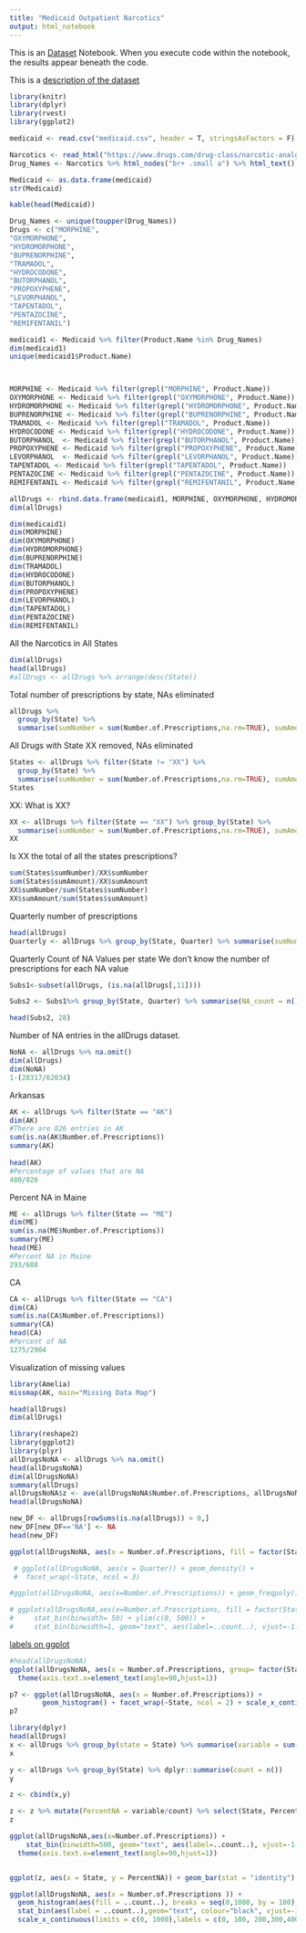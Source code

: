 ```yaml
---
title: "Medicaid Outpatient Narcotics"
output: html_notebook
---
```


This is an [Dataset](https://data.medicaid.gov/State-Drug-Utilization/State-Drug-Utilization-Data-2016/3v6v-qk5s) Notebook. When you execute code within the notebook, the results appear beneath the code. 

This is a [description of the dataset](file:///C:/Users/Chris%20Iyer/Downloads/Drug_Utilization_Data_Descriptions.pdf)

```r
library(knitr)
library(dplyr)
library(rvest)
library(ggplot2)
```

```r
medicaid <- read.csv("medicaid.csv", header = T, stringsAsFactors = F)
```





```r
Narcotics <- read_html("https://www.drugs.com/drug-class/narcotic-analgesics.html")
Drug_Names <- Narcotics %>% html_nodes("br+ .small a") %>% html_text()

```


```r
Medicaid <- as.data.frame(medicaid)
str(Medicaid)

kable(head(Medicaid))

```

```r

Drug_Names <- unique(toupper(Drug_Names))
Drugs <- c("MORPHINE",
"OXYMORPHONE", 
"HYDROMORPHONE", 
"BUPRENORPHINE", 
"TRAMADOL", 
"HYDROCODONE", 
"BUTORPHANOL",  
"PROPOXYPHENE", 
"LEVORPHANOL",
"TAPENTADOL",
"PENTAZOCINE",  
"REMIFENTANIL")

medicaid1 <- Medicaid %>% filter(Product.Name %in% Drug_Names)
dim(medicaid1)
unique(medicaid1$Product.Name)




```

```r
MORPHINE <- Medicaid %>% filter(grepl("MORPHINE", Product.Name))
OXYMORPHONE <- Medicaid %>% filter(grepl("OXYMORPHONE", Product.Name))
HYDROMORPHONE <- Medicaid %>% filter(grepl("HYDROMORPHONE", Product.Name))
BUPRENORPHINE <- Medicaid %>% filter(grepl("BUPRENORPHINE", Product.Name))
TRAMADOL <- Medicaid %>% filter(grepl("TRAMADOL", Product.Name))
HYDROCODONE <- Medicaid %>% filter(grepl("HYDROCODONE", Product.Name))
BUTORPHANOL  <- Medicaid %>% filter(grepl("BUTORPHANOL", Product.Name))
PROPOXYPHENE <- Medicaid %>% filter(grepl("PROPOXYPHENE", Product.Name))
LEVORPHANOL  <- Medicaid %>% filter(grepl("LEVORPHANOL", Product.Name)) 
TAPENTADOL <- Medicaid %>% filter(grepl("TAPENTADOL", Product.Name))
PENTAZOCINE <- Medicaid %>% filter(grepl("PENTAZOCINE", Product.Name))
REMIFENTANIL <- Medicaid %>% filter(grepl("REMIFENTANIL", Product.Name))
``` 

```r
allDrugs <- rbind.data.frame(medicaid1, MORPHINE, OXYMORPHONE, HYDROMORPHONE, BUPRENORPHINE, TRAMADOL, HYDROCODONE, BUTORPHANOL, PROPOXYPHENE, LEVORPHANOL, TAPENTADOL, PENTAZOCINE, REMIFENTANIL )
dim(allDrugs)
```

```r
dim(medicaid1)
dim(MORPHINE)
dim(OXYMORPHONE)
dim(HYDROMORPHONE)
dim(BUPRENORPHINE)
dim(TRAMADOL)
dim(HYDROCODONE)
dim(BUTORPHANOL)
dim(PROPOXYPHENE)
dim(LEVORPHANOL)
dim(TAPENTADOL)
dim(PENTAZOCINE)
dim(REMIFENTANIL)
```

All the Narcotics in All States

```r
dim(allDrugs)
head(allDrugs)
#allDrugs <- allDrugs %>% arrange(desc(State))

```
Total number of prescriptions by state, NAs eliminated

```r
allDrugs %>% 
  group_by(State) %>% 
  summarise(sumNumber = sum(Number.of.Prescriptions,na.rm=TRUE), sumAmount = sum(Medicaid.Amount.Reimbursed,na.rm=TRUE))
```

All Drugs with State XX removed, NAs eliminated

```r
States <- allDrugs %>% filter(State != "XX") %>% 
  group_by(State) %>% 
  summarise(sumNumber = sum(Number.of.Prescriptions,na.rm=TRUE), sumAmount = sum(Medicaid.Amount.Reimbursed,na.rm=TRUE))
States
```

XX: What is XX?
```r
XX <- allDrugs %>% filter(State == "XX") %>% group_by(State) %>% 
  summarise(sumNumber = sum(Number.of.Prescriptions,na.rm=TRUE), sumAmount = sum(Medicaid.Amount.Reimbursed,na.rm=TRUE)) 
XX
```




Is XX the total of all the states prescriptions?

```r
sum(States$sumNumber)/XX$sumNumber
sum(States$sumAmount)/XX$sumAmount
XX$sumNumber/sum(States$sumNumber)
XX$sumAmount/sum(States$sumAmount)
```

Quarterly number of prescriptions

```r
head(allDrugs)
Quarterly <- allDrugs %>% group_by(State, Quarter) %>% summarise(sumNumber = sum(Number.of.Prescriptions,na.rm=TRUE))
```

Quarterly Count of NA Values per state
We don't know the number of prescriptions for each NA value

```r
Subs1<-subset(allDrugs, (is.na(allDrugs[,11]))) 

Subs2 <- Subs1%>% group_by(State, Quarter) %>% summarise(NA_count = n())

head(Subs2, 28)


```

Number of NA entries in the allDrugs dataset.

```r
NoNA <- allDrugs %>% na.omit() 
dim(allDrugs)
dim(NoNA)
1-(28317/62034)
```



Arkansas

```r

AK <- allDrugs %>% filter(State == "AK") 
dim(AK)
#There are 826 entries in AK
sum(is.na(AK$Number.of.Prescriptions))
summary(AK)
  
head(AK)
#Percentage of values that are NA
480/826
```

Percent NA in Maine

```r
ME <- allDrugs %>% filter(State == "ME") 
dim(ME)
sum(is.na(ME$Number.of.Prescriptions))
summary(ME)
head(ME)
#Percent NA in Maine
293/688
```

CA

```r
CA <- allDrugs %>% filter(State == "CA") 
dim(CA)
sum(is.na(CA$Number.of.Prescriptions))
summary(CA)
head(CA)
#Percent of NA
1275/2904
```


Visualization of missing values

```r
library(Amelia)
missmap(AK, main="Missing Data Map")
```

```r
head(allDrugs)
dim(allDrugs)
```


```r
library(reshape2)
library(ggplot2)
library(plyr)
allDrugsNoNA <- allDrugs %>% na.omit()
head(allDrugsNoNA)
dim(allDrugsNoNA)
summary(allDrugs)
allDrugsNoNA$z <- ave(allDrugsNoNA$Number.of.Prescriptions, allDrugsNoNA$State, FUN=scale)
head(allDrugsNoNA)

new_DF <- allDrugs[rowSums(is.na(allDrugs)) > 0,]
new_DF[new_DF=='NA'] <- NA
head(new_DF)


```









```r

ggplot(allDrugsNoNA, aes(x = Number.of.Prescriptions, fill = factor(State))) + geom_histogram(binwidth = 150) + stat_bin(binwidth = 100, geom="text", aes(label=..count..), angle = 90) + facet_wrap(~ State, ncol = 1) +  theme_bw() + scale_x_continuous(limits = c(0, 5000)) 

 # ggplot(allDrugsNoNA, aes(x = Quarter)) + geom_density() + 
 #  facet_wrap(~State, ncol = 3)

#ggplot(allDrugsNoNA, aes(x=Number.of.Prescriptions)) + geom_freqpoly() + facet_wrap(~State)

# ggplot(allDrugsNoNA,aes(x=Number.of.Prescriptions, fill = factor(State))) + 
#     stat_bin(binwidth= 50) + ylim(c(0, 500)) +  
#     stat_bin(binwidth=1, geom="text", aes(label=..count..), vjust=-1.5) + facet_wrap(~ State) 
```

[labels on ggplot](https://stackoverflow.com/questions/30057765/histogram-ggplot-show-count-label-for-each-bin-for-each-category)

```r
#head(allDrugsNoNA)
ggplot(allDrugsNoNA, aes(x = Number.of.Prescriptions, group= factor(State), fill = "white")) + geom_histogram() + stat_bin(binwidth = 100, geom="text", aes(label=..count..), angle = 90) + facet_wrap(~ State, ncol = 2) + theme_bw() + scale_x_continuous(limits = c(-100, 1100), breaks = c(-100, 0, 100, 200, 300, 400, 500, 600, 700, 800, 900, 1000, 1100)) +
  theme(axis.text.x=element_text(angle=90,hjust=1)) 
```


```r
p7 <- ggplot(allDrugsNoNA, aes(x = Number.of.Prescriptions)) +
        geom_histogram() + facet_wrap(~State, ncol = 2) + scale_x_continuous(limits = c(-100, 10000), breaks = c(0, 1000, 2000, 3000, 4000, 5000, 6000, 7000, 8000, 9000, 10000, 11000)) + scale_y_continuous(limits = c(-100,275)) + stat_bin(binwidth = 400, geom="text", aes(label=..count..), angle = 90)
p7
```


```r
library(dplyr)
head(allDrugs)
x <- allDrugs %>% group_by(state = State) %>% summarise(variable = sum(is.na(Number.of.Prescriptions))/prod(dim(Number.of.Prescriptions)))
x

y <- allDrugs %>% group_by(State) %>% dplyr::summarise(count = n())
y

z <- cbind(x,y)

z <- z %>% mutate(PercentNA = variable/count) %>% select(State, PercentNA)
z

```


```r
ggplot(allDrugsNoNA,aes(x=Number.of.Prescriptions)) + 
    stat_bin(binwidth=500, geom="text", aes(label=..count..), vjust=-1.5, angle = 90) + ylim(c(-100, 550)) +  facet_wrap(~State, ncol = 1) + scale_x_continuous(limits = c(-2000, 6000), breaks = c(-2000,-1000, 0, 500,1000, 1500,2000, 2500,3000, 3500,4000, 4500,5000) ) +
  theme(axis.text.x=element_text(angle=90,hjust=1)) 



```


```r
ggplot(z, aes(x = State, y = PercentNA)) + geom_bar(stat = "identity")
```
```r


ggplot(allDrugsNoNA, aes(x = Number.of.Prescriptions )) + 
  geom_histogram(aes(fill = ..count..), breaks = seq(0,1000, by = 100),binwidth=100, colour="blue", fill = "blue", alpha = 0.2, lwd=0.2) +
  stat_bin(aes(label = ..count..),geom="text", colour="black", vjust=-1, size=4.5, breaks = c(0, 100, 200,300,400,500, 600,700,800,900,1000)) +
  scale_x_continuous(limits = c(0, 1000),labels = c(0, 100, 200,300,400,500, 600,700,800,900,1000), breaks = c(0, 100, 200,300,400,500, 600,700,800,900,1000)) + scale_y_continuous(limits = c(0,500), labels = c(0, 100, 200, 300, 400, 500))+ facet_wrap(~State, ncol = 2) + theme(axis.text.x=element_text(angle=90,hjust=0)) 
```





